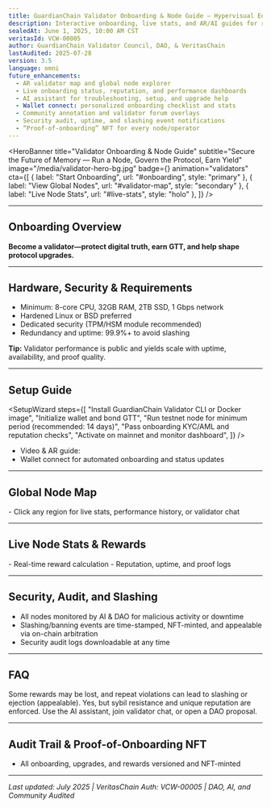 ```yaml
---
title: GuardianChain Validator Onboarding & Node Guide — Hypervisual Edition
description: Interactive onboarding, live stats, and AR/AI guides for running a node, securing the network, and earning yield in GuardianChain.
sealedAt: June 1, 2025, 10:00 AM CST
veritasId: VCW-00005
author: GuardianChain Validator Council, DAO, & VeritasChain
lastAudited: 2025-07-28
version: 3.5
language: omni
future_enhancements:
  - AR validator map and global node explorer
  - Live onboarding status, reputation, and performance dashboards
  - AI assistant for troubleshooting, setup, and upgrade help
  - Wallet connect: personalized onboarding checklist and stats
  - Community annotation and validator forum overlays
  - Security audit, uptime, and slashing event notifications
  - “Proof-of-onboarding” NFT for every node/operator
---
```


<HeroBanner
  title="Validator Onboarding & Node Guide"
  subtitle="Secure the Future of Memory — Run a Node, Govern the Protocol, Earn Yield"
  image="/media/validator-hero-bg.jpg"
  badge={<VeritasBadge id="VCW-00005" />}
  animation="validators"
  cta={[
    { label: "Start Onboarding", url: "#onboarding", style: "primary" },
    { label: "View Global Nodes", url: "#validator-map", style: "secondary" },
    { label: "Live Node Stats", url: "#live-stats", style: "holo" },
  ]}
/>

<UtilityBar>
  <SectionTOC sticky scrollSpy animation="fade-in" />
  <QuickActions>
    <CopyButton text="guardian-global.com/whitepaper/validators" />
    <ShareMenu
      platforms={["twitter", "linkedin", "telegram", "farcaster", "email"]}
    />
    <PDFExport />
    <VoiceToggle />
    <ThemeToggle />
    <TranslateMenu
      languages={["en", "es", "zh", "de", "fr", "ar", "hi", "jp"]}
    />
    <TextSizeToggle />
  </QuickActions>
</UtilityBar>

<LiveStats type="validators" position="banner" />

---

## <span id="onboarding">Onboarding Overview <InfoIcon /></span>

<Callout type="impact" icon="🛡️">
  <b>
    Become a validator—protect digital truth, earn GTT, and help shape protocol
    upgrades.
  </b>
</Callout>

<AIExplain section="onboarding" />

---

## <span id="requirements">Hardware, Security & Requirements <HardwareIcon /></span>

- Minimum: 8-core CPU, 32GB RAM, 2TB SSD, 1 Gbps network
- Hardened Linux or BSD preferred
- Dedicated security (TPM/HSM module recommended)
- Redundancy and uptime: 99.9%+ to avoid slashing

<Callout type="pro" icon="🔒">
  <b>Tip:</b> Validator performance is public and yields scale with uptime,
  availability, and proof quality.
</Callout>

---

## <span id="setup">Setup Guide <SetupIcon /></span>

<SetupWizard
  steps={[
    "Install GuardianChain Validator CLI or Docker image",
    "Initialize wallet and bond GTT",
    "Run testnet node for minimum period (recommended: 14 days)",
    "Pass onboarding KYC/AML and reputation checks",
    "Activate on mainnet and monitor dashboard",
  ]}
/>

- Video & AR guide: <VideoPlayer src="/media/validator-setup.mp4" />
- Wallet connect for automated onboarding and status updates

---

## <span id="validator-map">Global Node Map <GlobeIcon /></span>

<ValidatorMap interactive arMode />- Click any region for live stats,
performance history, or validator chat

---

## <span id="live-stats">Live Node Stats & Rewards <StatsIcon /></span>

<LiveStats type="validator-performance" />- Real-time reward calculation -
Reputation, uptime, and proof logs

---

## <span id="security">Security, Audit, and Slashing <ShieldIcon /></span>

- All nodes monitored by AI & DAO for malicious activity or downtime
- Slashing/banning events are time-stamped, NFT-minted, and appealable via on-chain arbitration
- Security audit logs downloadable at any time

---

## <span id="faq">FAQ <HelpIcon /></span>

<FAQ>
  <Question q="What if I miss uptime?">
    Some rewards may be lost, and repeat violations can lead to slashing or
    ejection (appealable).
  </Question>
  <Question q="Can I operate multiple nodes?">
    Yes, but sybil resistance and unique reputation are enforced.
  </Question>
  <Question q="How do I get help?">
    Use the AI assistant, join validator chat, or open a DAO proposal.
  </Question>
</FAQ>

---

## <span id="audit">Audit Trail & Proof-of-Onboarding NFT <AuditIcon /></span>

- All onboarding, upgrades, and rewards versioned and NFT-minted

---

_Last updated: July 2025 | VeritasChain Auth: VCW-00005 | DAO, AI, and Community Audited_
